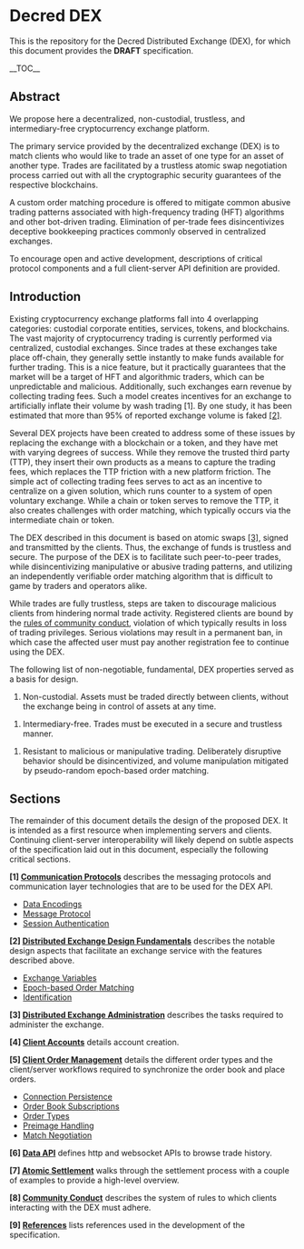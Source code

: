 =Decred DEX=

This is the repository for the Decred Distributed Exchange (DEX), for which this
document provides the '''DRAFT''' specification.

__TOC__

==Abstract==

We propose here a decentralized, non-custodial, trustless, and intermediary-free
cryptocurrency exchange platform.

The primary service provided by the decentralized exchange (DEX) is to match
clients who would like to trade an asset of one type for an asset of another
type.
Trades are facilitated by a trustless atomic swap negotiation process carried
out with all the cryptographic security guarantees of the respective blockchains.

A custom order matching procedure is offered to mitigate common abusive trading
patterns associated with high-frequency trading (HFT) algorithms and other
bot-driven trading.
Elimination of per-trade fees disincentivizes deceptive bookkeeping practices
commonly observed in centralized exchanges.

To encourage open and active development, descriptions of critical protocol
components and a full client-server API definition are provided.

==Introduction==

Existing cryptocurrency exchange platforms fall into 4 overlapping categories:
custodial corporate entities, services, tokens, and blockchains.
The vast majority of cryptocurrency trading is currently performed via
centralized, custodial exchanges.
Since trades at these exchanges take place off-chain, they generally settle
instantly to make funds available for further trading.
This is a nice feature, but it practically guarantees that the market
will be a target of HFT and algorithmic traders, which can be unpredictable and
malicious.
Additionally, such exchanges earn revenue by collecting trading fees.
Such a model creates incentives for an exchange to artificially inflate their
volume by wash trading &#91;1&#93;.
By one study, it has been estimated that more than 95% of reported exchange
volume is faked
[https://www.sec.gov/comments/sr-nysearca-2019-01/srnysearca201901-5164833-183434.pdf &#91;2&#93;].

Several DEX projects have been created to address some of these issues by
replacing the exchange with a blockchain or a token, and they have met with
varying degrees of success.
While they remove the trusted third party (TTP), they insert their own products
as a means to capture the trading fees, which replaces the TTP friction with a
new platform friction.
The simple act of collecting trading fees serves to act as an incentive to
centralize on a given solution, which runs counter to a system of open voluntary
exchange.
While a chain or token serves to remove the TTP, it also creates challenges with
order matching, which typically occurs via the intermediate chain or token.

The DEX described in this document is based on atomic swaps [https://github.com/decred/atomicswap &#91;3&#93;], signed and
transmitted by the clients. Thus, the exchange of funds is trustless and secure.
The purpose of the DEX is to facilitate such peer-to-peer trades, while
disincentivizing manipulative or abusive trading patterns, and utilizing an
independently verifiable order matching algorithm that is difficult to game by
traders and operators alike.

While trades are fully trustless, steps are taken to discourage malicious
clients from hindering normal trade activity.
Registered clients are bound by the
[[#community-conduct|rules of community conduct]], violation of which typically
results in loss of trading privileges.
Serious violations may result in a permanent ban, in which case the affected user
must pay another registration fee to continue using the DEX.

The following list of non-negotiable, fundamental, DEX properties served as a
basis for design.

# Non-custodial. Assets must be traded directly between clients, without the exchange being in control of assets at any time.

# Intermediary-free. Trades must be executed in a secure and trustless manner.

# Resistant to malicious or manipulative trading. Deliberately disruptive behavior should be disincentivized, and volume manipulation mitigated by pseudo-random epoch-based order matching.

==Sections==

The remainder of this document details the design of the proposed DEX.
It is intended as a first resource when implementing servers and clients.
Continuing client-server interoperability will likely depend on subtle aspects
of the specification laid out in this document, especially the following
critical sections.

'''&#91;1&#93; [[comm.mediawiki|Communication Protocols]]''' describes the
messaging protocols and communication layer technologies that are to be used
for the DEX API.

* [[comm.mediawiki/#Encoding|Data Encodings]]
* [[comm.mediawiki/#Message_Protocol|Message Protocol]]
* [[comm.mediawiki/#Session_Authentication|Session Authentication]]

'''&#91;2&#93; [[fundamentals.mediawiki|Distributed Exchange Design Fundamentals]]'''
describes the notable design aspects that facilitate an exchange service with
the features described above.

* [[fundamentals.mediawiki/#Exchange_Variables|Exchange Variables]]
* [[fundamentals.mediawiki/#Epochbased_Order_Matching|Epoch-based Order Matching]]
* [[fundamentals.mediawiki/#Identities_based_on_Public_Key_Infrastructure_PKI_Key_Pairs|Identification]]

'''&#91;3&#93; [[admin.mediawiki|Distributed Exchange Administration]]''' describes
the tasks required to administer the exchange.

'''&#91;4&#93; [[accounts.mediawiki|Client Accounts]]''' details account creation.

'''&#91;5&#93; [[orders.mediawiki|Client Order Management]]''' details the different
order types and the client/server workflows required to synchronize the order
book and place orders.

* [[orders.mediawiki/#Connection_Persistence|Connection Persistence]]
* [[orders.mediawiki/#Order_Book_Subscriptions|Order Book Subscriptions]]
* [[orders.mediawiki/#Order_Type|Order Types]]
* [[orders.mediawiki/#Preimage_Reveal|Preimage Handling]]
* [[orders.mediawiki/#Match_negotiation|Match Negotiation]]

'''&#91;6&#93; [[api.mediawiki| Data API]]''' defines http and websocket APIs to browse
trade history.

'''&#91;7&#93; [[atomic.mediawiki|Atomic Settlement]]''' walks through the settlement
process with a couple of examples to provide a high-level overview.

'''&#91;8&#93; [[community.mediawiki|Community Conduct]]''' describes the system of rules
to which clients interacting with the DEX must adhere.

'''&#91;9&#93; [[references.mediawiki|References]]''' lists references used in the development
of the specification.
